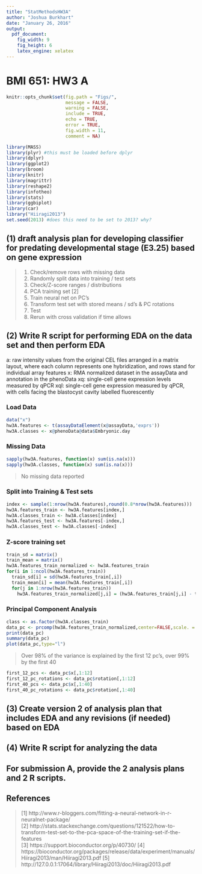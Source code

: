 ```yaml
---
title: "StatMethodsHW3A"
author: "Joshua Burkhart"
date: "January 26, 2016"
output: 
  pdf_document: 
    fig_width: 9
    fig_height: 6
    latex_engine: xelatex
---
```


# BMI 651: HW3 A

```r
knitr::opts_chunk$set(fig.path = "Figs/",
                      message = FALSE,
                      warning = FALSE,
                      include = TRUE,
                      echo = TRUE,
                      error = TRUE,
                      fig.width = 11,
                      comment = NA)
```

```r
library(MASS)
library(plyr) #this must be loaded before dplyr 
library(dplyr)
library(ggplot2)
library(broom)
library(knitr)
library(magrittr)
library(reshape2)
library(infotheo)
library(stats)
library(ggbiplot)
library(car)
library("Hiiragi2013")
set.seed(2013) #does this need to be set to 2013? why?
```

## (1) draft analysis plan for developing classifier for predating developmental stage (E3.25) based on gene expression

> 1. Check/remove rows with missing data  
  2. Randomly split data into training / test sets
  3. Check/Z-score ranges / distributions
  5. PCA training set [2]
  6. Train neural net on PC's
  7. Transform test set with stored means / sd's & PC rotations
  8. Test
  9. Rerun with cross validation if time allows

## (2) Write R script for performing EDA on the data set and then perform EDA
  
  a: raw intensity values from the original CEL files arranged in a matrix layout, where each column represents one hybridization, and rows stand for individual array features
  x: RMA normalized dataset in the assayData and annotation in the phenoData
  xq: single-cell gene expression levels measured by qPCR
  xql: single-cell gene expression measured by qPCR, with cells facing the blastocyst cavity labelled fluorescently
  
### Load Data
  
```r
data("x")
hw3A.features <- t(assayDataElement(x@assayData,'exprs'))
hw3A.classes <- x@phenoData@data$Embryonic.day
```

### Missing Data

```r
sapply(hw3A.features, function(x) sum(is.na(x)))
sapply(hw3A.classes, function(x) sum(is.na(x)))
```

> No missing data reported

### Split into Training & Test sets

```r
index <- sample(1:nrow(hw3A.features),round(0.8*nrow(hw3A.features)))
hw3A.features_train <- hw3A.features[index,]
hw3A.classes_train <- hw3A.classes[index]
hw3A.features_test <- hw3A.features[-index,]
hw3A.classes_test <- hw3A.classes[-index]
```

### Z-score training set

```r
train_sd = matrix()
train_mean = matrix()
hw3A.features_train_normalized <- hw3A.features_train
for(i in 1:ncol(hw3A.features_train))
  train_sd[i] = sd(hw3A.features_train[,i])
  train_mean[i] = mean(hw3A.features_train[,i])
  for(j in 1:nrow(hw3A.features_train))
    hw3A.features_train_normalized[j,i] = (hw3A.features_train[j,i] - train_mean[i]) / train_sd[i]
```

### Principal Component Analysis

```r
class <- as.factor(hw3A.classes_train)
data_pc <- prcomp(hw3A.features_train_normalized,center=FALSE,scale. = FALSE,retx=TRUE)
print(data_pc)
summary(data_pc)
plot(data_pc,type="l") 
```

> Over 98% of the variance is explained by the first 12 pc's, over 99% by the first 40

```r
first_12_pcs <- data_pc$x[,1:12]
first_12_pc_rotations <- data_pc$rotation[,1:12]
first_40_pcs <- data_pc$x[,1:40]
first_40_pc_rotations <- data_pc$rotation[,1:40]
```

## (3) Create version 2 of analysis plan that includes EDA and any revisions (if needed) based on EDA 

## (4) Write R script for analyzing the data 

## For submission A, provide the 2 analysis plans and 2 R scripts. 

## References
> 
[1] http://www.r-bloggers.com/fitting-a-neural-network-in-r-neuralnet-package/  
[2] http://stats.stackexchange.com/questions/121522/how-to-transform-test-set-to-the-pca-space-of-the-training-set-if-the-features  
[3] https://support.bioconductor.org/p/40730/
[4] https://bioconductor.org/packages/release/data/experiment/manuals/Hiiragi2013/man/Hiiragi2013.pdf
[5] http://127.0.0.1:17064/library/Hiiragi2013/doc/Hiiragi2013.pdf
